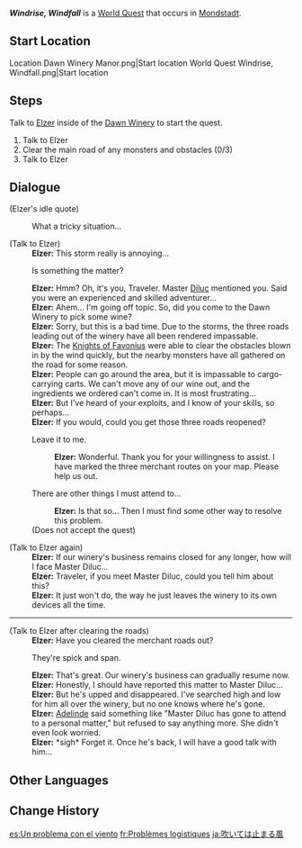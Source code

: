 {{Quest Infobox
|id            = 20743
|type          = World
|image         = World Quest Windrise, Windfall.png
|region        = Mondstadt
|area          = Windwail Highland
|subarea       = Dawn Winery
|requirement   = Complete [[For a Tomorrow Without Tears]]<br>{{verify}}
|startLocation = [[Dawn Winery]], [[Mondstadt]]
|characters    = Elzer; Traveler
|rewards       = Adventure EXP*100;Mora*10,000;Adventurer's Experience*8
|rep           = Mondstadt
|repAmt        = 20
|repOrder      = 96
}}
'''''Windrise, Windfall''''' is a [[World Quest]] that occurs in [[Mondstadt]].

==Start Location==
<gallery>
Location Dawn Winery Manor.png|Start location
World Quest Windrise, Windfall.png|Start location
</gallery>

==Steps==
Talk to [[Elzer]] inside of the [[Dawn Winery]] to start the quest.
# Talk to Elzer
# Clear the main road of any monsters and obstacles (0/3)
# Talk to Elzer

==Dialogue==
{{Quest Description|The recent storms have been affecting business at Dawn Winery, so Elzer is trying his best to come up with ideas to get things back in order...}}
{{Dialogue Start}}
;(Elzer's idle quote)
:{{DIcon|Idle}} What a tricky situation...

;(Talk to Elzer)
:'''Elzer:''' This storm really is annoying...
:{{DIcon}} Is something the matter?
:'''Elzer:''' Hmm? Oh, it's you, Traveler. Master [[Diluc]] mentioned you. Said you were an experienced and skilled adventurer...
:'''Elzer:''' Ahem... I'm going off topic. So, did you come to the Dawn Winery to pick some wine?
:'''Elzer:''' Sorry, but this is a bad time. Due to the storms, the three roads leading out of the winery have all been rendered impassable.
:'''Elzer:''' The [[Knights of Favonius]] were able to clear the obstacles blown in by the wind quickly, but the nearby monsters have all gathered on the road for some reason.
:'''Elzer:''' People can go around the area, but it is impassable to cargo-carrying carts. We can't move any of our wine out, and the ingredients we ordered can't come in. It is most frustrating...
:'''Elzer:''' But I've heard of your exploits, and I know of your skills, so perhaps...
:'''Elzer:''' If you would, could you get those three roads reopened?
:{{DIcon}} Leave it to me.
::'''Elzer:''' Wonderful. Thank you for your willingness to assist. I have marked the three merchant routes on your map. Please help us out.
:{{DIcon}} There are other things I must attend to...
::'''Elzer:''' Is that so... Then I must find some other way to resolve this problem.
:;(Does not accept the quest)

;(Talk to Elzer again)
:'''Elzer:''' If our winery's business remains closed for any longer, how will I face Master Diluc...
:'''Elzer:''' Traveler, if you meet Master Diluc, could you tell him about this?
:'''Elzer:''' It just won't do, the way he just leaves the winery to its own devices all the time.
----
;(Talk to Elzer after clearing the roads)
:'''Elzer:''' Have you cleared the merchant roads out?
:{{DIcon}} They're spick and span.
:'''Elzer:''' That's great. Our winery's business can gradually resume now.
:'''Elzer:''' Honestly, I should have reported this matter to Master Diluc...
:'''Elzer:''' But he's upped and disappeared. I've searched high and low for him all over the winery, but no one knows where he's gone.
:'''Elzer:''' [[Adelinde]] said something like "Master Diluc has gone to attend to a personal matter," but refused to say anything more. She didn't even look worried.
:'''Elzer:''' *sigh* Forget it. Once he's back, I will have a good talk with him...
{{Dialogue End}}

==Other Languages==
{{Other Languages
|en      = Windrise, Windfall
|zhs     = 风起风息
|zhs_rm  = Fēng Qǐ Fēng Xī
|zht     = 風起風息
|zht_rm  = Fēng Qǐ Fēng Xí
|zh_tl   = Wind Rises, Wind Rests
|ja      = 吹いては止まる風
|ja_rm   = Fuite wa Tomaru Kaze
|ja_tl   = Blowing Stopping Wind
|ko      = 불어오는 바람, 그친 바람
|ko_tl   = Blowing Wind, Stopped Wind
|es      = Un problema con el viento
|es_tl   = A Problem With the Wind
|fr      = Problèmes logistiques
|fr_tl   = Logistical Problems
|ru      = Проблема с ветром
|ru_tl   = A Problem With the Wind
|th      = ลมเพลมพัด
|th_rm   = Lom-phe-lom-phat
|th_tl   = 
|vi      = Gió Nổi Gió Ngừng
|vi_tl   = 
|de      = Wind und Stille
|de_tl   = Wind and Silence
|id      = Angin Pembawa Berita
|id_tl   = News-Carrier Wind
|pt      = Um problema com o vento
|pt_tl   = A Problem With the Wind
|tr      = Fırtına Aşağı, Rüzgar Yukarı
|tr_tl   = 
|it      = Problemi ventosi
|it_tl   = 
}}

==Change History==
{{Change History|1.0}}

[[es:Un problema con el viento]]
[[fr:Problèmes logistiques]]
[[ja:吹いては止まる風]]